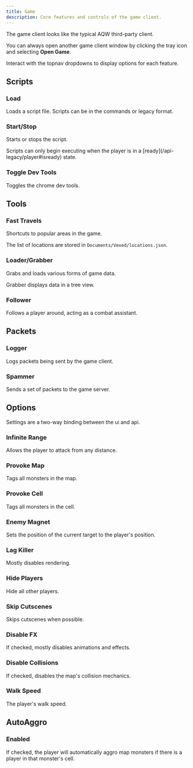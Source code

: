 ```yaml
---
title: Game
description: Core features and controls of the game client.
---
```



The game client looks like the typical AQW third-party client.

You can always open another game client window by clicking the tray icon and selecting **Open Game**.

Interact with the topnav dropdowns to display options for each feature.

## Scripts

### Load

Loads a script file. Scripts can be in the commands or legacy format.

### Start/Stop

Starts or stops the script.

<Aside>
  Scripts can only begin executing when the player is in a
  [ready](/api-legacy/player#isready) state.
</Aside>

### Toggle Dev Tools

Toggles the chrome dev tools.

## Tools

### Fast Travels

Shortcuts to popular areas in the game.

The list of locations are stored in `Documents/Vexed/locations.json`.

### Loader/Grabber

Grabs and loads various forms of game data.

Grabber displays data in a tree view.

### Follower

Follows a player around, acting as a combat assistant.

## Packets

### Logger

Logs packets being sent by the game client.

### Spammer

Sends a set of packets to the game server.

## Options

<Aside type="tip">Settings are a two-way binding between the ui and api.</Aside>

### Infinite Range

Allows the player to attack from any distance.

### Provoke Map

Tags all monsters in the map.

### Provoke Cell

Tags all monsters in the cell.

### Enemy Magnet

Sets the position of the current target to the player's position.

### Lag Killer

Mostly disables rendering.

### Hide Players

Hide all other players.

### Skip Cutscenes

Skips cutscenes when possible.

### Disable FX

If checked, mostly disables animations and effects.

### Disable Collisions

If checked, disables the map's collision mechanics.

### Walk Speed

The player's walk speed.

## AutoAggro

### Enabled

If checked, the player will automatically aggro map monsters if there is a player in that monster's cell.
